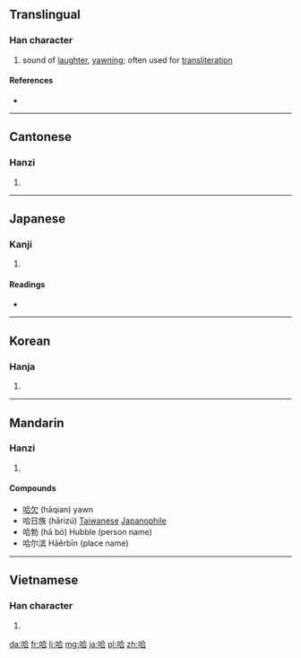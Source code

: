 ==Translingual==

===Han character===
{{Han char|rn=30|rad=口|as=06|sn=9|four=6806<sub>1</sub>|canj=口人一口 (ROMR)}}

# sound of [[laughter]], [[yawn]]ing; often used for [[transliteration]]

====References====
* {{Han ref|kx=0189.060|dkj=03594|dj=0408.120|hdz=10619.050|uh=54C8|ud=21704|bh=ABA2|bd=43938}}

----

==Cantonese==

===Hanzi===
{{yue-hanzi|jyut=|y=ha1, ha5}}

# {{defn|lang=yue|sort=口06}}

----

==Japanese==

===Kanji===
{{ja-kanji|grade=|rs=口06}}

# {{defn|lang=ja|sort=口06}}

====Readings====
* {{ja-readings|on=[[ごう]] (gō), [[そう]] (sō)|kun=[[のむ]] (nomu), [[すする]] (susuru), [[くう]] (kuu)}}

----

==Korean==

===Hanja===
{{ko-hanja|hangeul=합|rv=hap|mr=hap}}

# {{defn|lang=ko|sort=口06}}

----

==Mandarin==

===Hanzi===
{{cmn-hanzi|pin=[[hā]] ([[ha1]]), [[hǎ]] ([[ha3]]), [[hà]] ([[ha4]])|wg=ha<sup>1</sup>, ha<sup>3</sup>, ha<sup>4</sup>}}

# {{defn|lang=cmn|sort=口06}}

====Compounds====
* [[哈欠]] (hāqian) yawn
* 哈日族 (hārìzú) [[Taiwanese]] [[Japanophile]]
* 哈勃 (hā bó) Hubble (person name)
* 哈尔滨 Hāěrbīn (place name)


----

==Vietnamese==

===Han character===
{{vi-hantu|[[cáp]], [[hóp]], [[hộp]], [[ngáp]], [[họp]], [[hớp]], [[ngớp]]|rs=口06}}

# {{defn|lang=vi|sort=口06}}

[[da:哈]]
[[fr:哈]]
[[li:哈]]
[[mg:哈]]
[[ja:哈]]
[[pl:哈]]
[[zh:哈]]